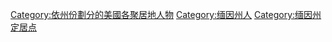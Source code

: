 
[[Category:依州份劃分的美國各聚居地人物|Category:依州份劃分的美國各聚居地人物]]
[[Category:缅因州人|Category:缅因州人]]
[[Category:缅因州定居点|Category:缅因州定居点]]